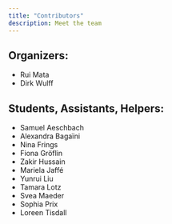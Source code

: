 ```yaml
---
title: "Contributors"
description: Meet the team
---
```


## Organizers:
- Rui Mata
- Dirk Wulff

## Students, Assistants, Helpers:
- Samuel Aeschbach
- Alexandra Bagaïni
- Nina Frings
- Fiona Gröflin
- Zakir Hussain
- Mariela Jaffé
- Yunrui Liu
- Tamara Lotz
- Svea Maeder
- Sophia Prix
- Loreen Tisdall

